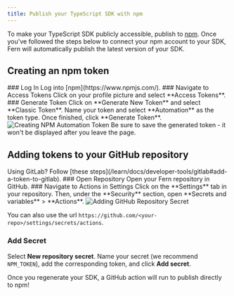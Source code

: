 ```yaml
---
title: Publish your TypeScript SDK with npm
---
```


To make your TypeScript SDK publicly accessible, publish to [npm](https://www.npmjs.com/). Once you've followed the steps below to connect your npm account to your SDK, Fern will automatically publish the latest version of your SDK.  

## Creating an npm token
<Steps>
### Log In
Log into [npm](https://www.npmjs.com/). 
### Navigate to Access Tokens
Click on your profile picture and select **Access Tokens**. 
### Generate Token
Click on **Generate New Token** and select **Classic Token**. Name your token and select **Automation** as the token type. Once finished, click **Generate Token**.
<Frame>
<img src="npm-automation-token.png" alt="Creating NPM Automation Token" />
</Frame>
<Note title='Save your token'>
Be sure to save the generated token - it won't be displayed after you leave the page. 
</Note>
</Steps>

## Adding tokens to your GitHub repository
<Info>
Using GitLab? Follow [these steps](/learn/docs/developer-tools/gitlab#add-a-token-to-gitlab). 
</Info>
<Steps>
### Open Repository
Open your Fern repository in GitHub.
### Navigate to Actions in Settings
Click on the **Settings** tab in your repository. Then, under the **Security** section, open **Secrets and variables** > **Actions**. 

<Frame>
<img src="github-secret.png" alt="Adding GitHub Repository Secret" />
</Frame>

You can also use the url `https://github.com/<your-repo>/settings/secrets/actions`.
### Add Secret
Select **New repository secret**. Name your secret (we recommend `NPM_TOKEN`), add the corresponding token, and click **Add secret**. 
</Steps>

Once you regenerate your SDK, a GitHub action will run to publish directly to npm!